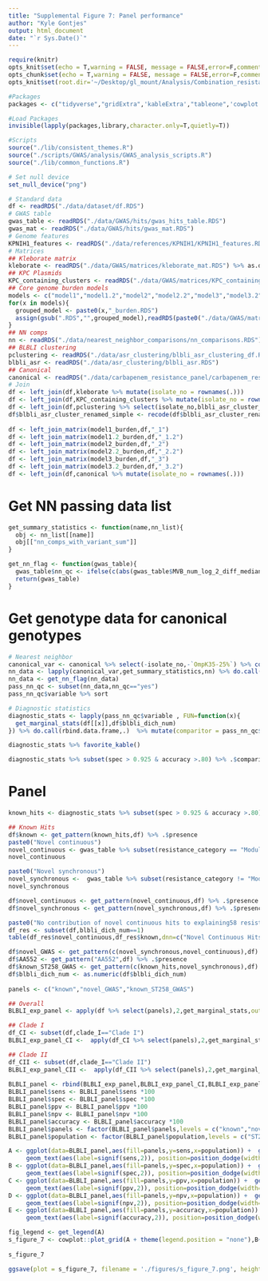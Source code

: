 ```yaml
---
title: "Supplemental Figure 7: Panel performance"
author: "Kyle Gontjes"
output: html_document
date: "`r Sys.Date()`"
---
```


```r
require(knitr)
opts_knit$set(echo = T,warning = FALSE, message = FALSE,error=F,comment=NA)
opts_chunk$set(echo = T,warning = FALSE, message = FALSE,error=F,comment=NA)
opts_knit$set(root.dir='~/Desktop/gl_mount/Analysis/Combination_resistance/pre-intro-blbli-resistance-ms/')
```

```r
#Packages
packages <- c("tidyverse","gridExtra",'kableExtra',"tableone",'cowplot')

#Load Packages
invisible(lapply(packages,library,character.only=T,quietly=T))

#Scripts
source("./lib/consistent_themes.R")
source("./scripts/GWAS/analysis/GWAS_analysis_scripts.R")
source("./lib/common_functions.R")

# Set null device
set_null_device("png")
```

```r
# Standard data
df <- readRDS("./data/dataset/df.RDS") 
# GWAS table
gwas_table <- readRDS("./data/GWAS/hits/gwas_hits_table.RDS")
gwas_mat <- readRDS("./data/GWAS/hits/gwas_mat.RDS")
# Genome features
KPNIH1_features <- readRDS("./data/references/KPNIH1/KPNIH1_features.RDS")
# Matrices
## Kleborate matrix
kleborate <- readRDS("./data/GWAS/matrices/kleborate_mat.RDS") %>% as.data.frame 
## KPC Plasmids
KPC_containing_clusters <- readRDS("./data/GWAS/matrices/KPC_containing_cluster_mat.RDS") %>% as.data.frame 
## Core genome burden models
models <- c("model1","model1.2","model2","model2.2","model3","model3.2")
for(x in models){
  grouped_model <- paste0(x,"_burden.RDS")
  assign(gsub(".RDS","",grouped_model),readRDS(paste0("./data/GWAS/matrices/",grouped_model)) %>% as.data.frame)
}
## NN comps
nn <- readRDS("./data/nearest_neighbor_comparisons/nn_comparisons.RDS")
## BLBLI clustering
pclustering <- readRDS("./data/asr_clustering/blbli_asr_clustering_df.RDS")
blbli_asr <- readRDS("./data/asr_clustering/blbli_asr.RDS")
## Canonical
canonical <- readRDS("./data/carbapenem_resistance_panel/carbapenem_resistance_panel_matrix.RDS")
# Join
df <- left_join(df,kleborate %>% mutate(isolate_no = rownames(.)))
df <- left_join(df,KPC_containing_clusters %>% mutate(isolate_no = rownames(.))) 
df <- left_join(df,pclustering %>% select(isolate_no,blbli_asr_cluster_renamed))
df$blbli_asr_cluster_renamed_simple <- recode(df$blbli_asr_cluster_renamed,"No Feature"="Susceptible" )
   
df <- left_join_matrix(model1_burden,df,"_1")
df <- left_join_matrix(model1.2_burden,df,"_1.2")
df <- left_join_matrix(model2_burden,df,"_2")
df <- left_join_matrix(model2.2_burden,df,"_2.2")
df <- left_join_matrix(model3_burden,df,"_3")
df <- left_join_matrix(model3.2_burden,df,"_3.2")
df <- left_join(df,canonical %>% mutate(isolate_no = rownames(.))) 
```


# Get NN passing data list
```r
get_summary_statistics <- function(name,nn_list){
  obj <- nn_list[[name]]
  obj[["nn_comps_with_variant_sum"]]
}

get_nn_flag <- function(gwas_table){
  gwas_table$nn_qc <- ifelse(c(abs(gwas_table$MVB_num_log_2_diff_median) >1 | abs(gwas_table$IR_num_log_2_diff_median >1)),"yes","no")  
  return(gwas_table)  
}
```

# Get genotype data for canonical genotypes
```r
# Nearest neighbor
canonical_var <- canonical %>% select(-isolate_no,-`OmpK35-25%`) %>% colnames()
nn_data <- lapply(canonical_var,get_summary_statistics,nn) %>% do.call(rbind,.) %>% mutate(variable = canonical_var)  
nn_data <- get_nn_flag(nn_data)
pass_nn_qc <- subset(nn_data,nn_qc=="yes")
pass_nn_qc$variable %>% sort

# Diagnostic statistics 
diagnostic_stats <- lapply(pass_nn_qc$variable , FUN=function(x){
  get_marginal_stats(df[[x]],df$blbli_dich_num)
}) %>% do.call(rbind.data.frame,.)  %>% mutate(comparitor = pass_nn_qc$variable )

diagnostic_stats %>% favorite_kable()

diagnostic_stats %>% subset(spec > 0.925 & accuracy >.80) %>% .$comparitor
```

# Panel
```r
known_hits <- diagnostic_stats %>% subset(spec > 0.925 & accuracy >.80) %>% .$comparitor %>% subset(.!='OmpK36_non_syn')

## Known Hits
df$known <- get_pattern(known_hits,df) %>% .$presence
paste0("Novel continuous")
novel_continuous <- gwas_table %>% subset(resistance_category == "Modulator"  & explanatory_qc=="Yes") %>% .$genotype  %>% subset(!. %in% c("KPNIH1_RS18665","KPNIH1_RS07805",known_hits,"OmpK36-0%",'OmpK36_putative_function_altering','OmpK36GD','OmpK36_loop3_insertion'))
novel_continuous

paste0("Novel synchronous")
novel_synchronous <-  gwas_table %>% subset(resistance_category != "Modulator" & explanatory_qc=="Yes") %>% subset(!locus_tag %in% c("KPNIH1_RS18665","KPNIH1_RS07805",known_hits,"OmpK36-0%")) %>% .$genotype %>% subset(!.%in%c('AA018'))
novel_synchronous

df$novel_continuous <- get_pattern(novel_continuous,df) %>% .$presence 
df$novel_synchronous <- get_pattern(novel_synchronous,df) %>% .$presence 

paste0("No contribution of novel continuous hits to explaining58 resistant strains: ") 
df_res <- subset(df,blbli_dich_num==1)
table(df_res$novel_continuous,df_res$known,dnn=c("Novel Continuous Hits","Known Hits"))

df$novel_GWAS <- get_pattern(c(novel_synchronous,novel_continuous),df) %>% .$presence 
df$AA552 <- get_pattern("AA552",df) %>% .$presence 
df$known_ST258_GWAS <- get_pattern(c(known_hits,novel_synchronous),df) %>% .$presence 
df$blbli_dich_num <- as.numeric(df$blbli_dich_num)
 
panels <- c("known","novel_GWAS","known_ST258_GWAS")

## Overall
BLBLI_exp_panel <- apply(df %>% select(panels),2,get_marginal_stats,outcome=df$blbli_dich_num) %>% do.call(rbind,.) %>% as.data.frame%>% mutate(phenotype = c(rep("BLBLI",3)),population = c(rep("ST258",3)),panels=panels) 

## Clade I
df_CI <- subset(df,clade_I=="Clade I")
BLBLI_exp_panel_CI <-  apply(df_CI %>% select(panels),2,get_marginal_stats,outcome=df_CI$blbli_dich_num)  %>% do.call(rbind,.) %>% as.data.frame%>% mutate(phenotype = c(rep("BLBLI",3)),population = c(rep("Clade I",3)),panels=panels) 

## Clade II
df_CII <- subset(df,clade_I=="Clade II") 
BLBLI_exp_panel_CII <-  apply(df_CII %>% select(panels),2,get_marginal_stats,outcome=df_CII$blbli_dich_num)  %>% do.call(rbind,.) %>% as.data.frame%>% mutate(phenotype = c(rep("BLBLI",3)),population = c(rep("Clade II",3)),panels=panels) 
                                   
BLBLI_panel <- rbind(BLBLI_exp_panel,BLBLI_exp_panel_CI,BLBLI_exp_panel_CII) %>% `rownames<-`(NULL) 
BLBLI_panel$sens <- BLBLI_panel$sens *100
BLBLI_panel$spec <- BLBLI_panel$spec *100
BLBLI_panel$ppv <- BLBLI_panel$ppv *100
BLBLI_panel$npv <- BLBLI_panel$npv *100 
BLBLI_panel$accuracy <- BLBLI_panel$accuracy *100
BLBLI_panel$panels <- factor(BLBLI_panel$panels,levels = c("known","novel_GWAS","known_ST258_GWAS"))
BLBLI_panel$population <- factor(BLBLI_panel$population,levels = c("ST258","Clade I","Clade II"))  
```

```r
A <- ggplot(data=BLBLI_panel,aes(fill=panels,y=sens,x=population)) +  geom_bar(stat = "identity",position='dodge') + theme_bw_me + ylab("Sensitivity") + xlab("")  + ylim(0,101) +
     geom_text(aes(label=signif(sens,2)), position=position_dodge(width=0.9), vjust=-0.25)  + panel_scale_v+ s_figure_7_format
B <- ggplot(data=BLBLI_panel,aes(fill=panels,y=spec,x=population)) +  geom_bar(stat = "identity",position='dodge')+ theme_bw_me + ylab("Specificity") + xlab("") + ylim(0,101) +
     geom_text(aes(label=signif(spec,2)), position=position_dodge(width=0.9), vjust=-0.25) + panel_scale_v+ s_figure_7_format
C <- ggplot(data=BLBLI_panel,aes(fill=panels,y=ppv,x=population)) +  geom_bar(stat = "identity",position='dodge')+ theme_bw_me+ ylab("Positive predictive value") + xlab("") + ylim(0,101)+
     geom_text(aes(label=signif(ppv,2)), position=position_dodge(width=0.9), vjust=-0.25) + panel_scale_v + s_figure_7_format
D <- ggplot(data=BLBLI_panel,aes(fill=panels,y=npv,x=population)) +  geom_bar(stat = "identity",position='dodge')+ theme_bw_me+ ylab("Negative predictive value") + xlab("") + ylim(0,101)+
     geom_text(aes(label=signif(npv,2)), position=position_dodge(width=0.9), vjust=-0.25) + panel_scale_v + s_figure_7_format
E <- ggplot(data=BLBLI_panel,aes(fill=panels,y=accuracy,x=population)) +  geom_bar(stat = "identity",position='dodge')+ theme_bw_me+ ylab("Accuracy") + xlab("") + ylim(0,101)+
     geom_text(aes(label=signif(accuracy,2)), position=position_dodge(width=0.9), vjust=-0.25) + panel_scale_v + s_figure_7_format  
```

```r
fig_legend <- get_legend(A)
s_figure_7 <- cowplot::plot_grid(A + theme(legend.position = "none"),B+ theme(legend.position = "none"),C+ theme(legend.position = "none"),D+ theme(legend.position = "none"),E+ theme(legend.position = "none"),fig_legend,labels = c("A","B","C","D","E",""),ncol=2,label_size = 18,rel_widths = c(1,1,1,1,1,1),label_y = 1,label_x = 0)
 
s_figure_7
```

```r
ggsave(plot = s_figure_7, filename = './figures/s_figure_7.png', height = 11.75, width = 9.4,limitsize=FALSE,bg='white',dpi=900)
```